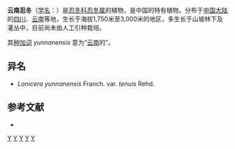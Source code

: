 {{Speciesbox 
| genus = Lonicera
| species = yunnanensis
| authority = Franch., 1896
}}

'''云南忍冬'''（[[学名|学名]]：{{lang|la|''Lonicera yunnanensis''}}）是[[忍冬科|忍冬科]][[忍冬属|忍冬属]]的植物，是中国的特有植物。分布于[[中国大陆|中国大陆]]的[[四川|四川]]、[[云南|云南]]等地，生长于海拔1,750米至3,000米的地区，多生长于山坡林下及灌丛中，目前尚未由人工引种栽培。

其[[种加词|种加词]] ''yunnanensis'' 意为“[[云南|云南]]的”。

== 异名 ==
* ''Lonicera yunnanensis'' Franch. var. ''tenuis'' Rehd.

== 参考文献 ==
<div class="references-small">
* {{cite web| url =http://www.bioinfo.cn/db05/KmzwSpecies.php?action=view&id=3576| title =云南忍冬| work =《中国高等植物数据库全库》| publisher =中国科学院微生物研究所| author =昆明植物研究所| accessdate =2009-02-24| deadurl =yes| archiveurl =https://web.archive.org/web/20160305025128/http://www.bioinfo.cn/db05/KmzwSpecies.php?action=view&id=3576| archivedate =2016-03-05}}
</div>
{{Taxonbar|from=Q10880838}}

[[Category:忍冬属|Y]]
[[Category:云南植物|Y]]
[[Category:四川植物|Y]]
[[Category:中国特有植物|Y]]
[[Category:1896年描述的植物|Y]]